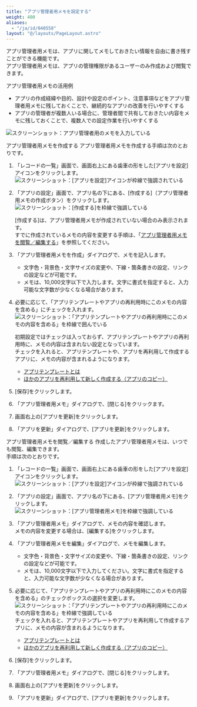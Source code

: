 ```yaml
---
title: "アプリ管理者用メモを設定する"
weight: 400
aliases:
  - "/ja/id/040558"
layout: "@/layouts/PageLayout.astro"
---
```




アプリ管理者用メモは、アプリに関してメモしておきたい情報を自由に書き残すことができる機能です。  
アプリ管理者用メモは、アプリの管理権限があるユーザーのみ作成および閲覧できます。

<Heading id="app_settings_notes_for_app_administrators_30">アプリ管理者用メモの活用例</Heading>
* アプリの作成経緯や目的、設計や設定のポイント、注意事項などをアプリ管理者用メモに残しておくことで、継続的なアプリの改善を行いやすくする
* アプリの管理者が複数人いる場合に、管理者間で共有しておきたい内容をメモに残しておくことで、複数人での設定作業を行いやすくする

<Img src="/k/kintone/img-ja/app_settings_notes_for_app_administrators_img01.png" alt="スクリーンショット：アプリ管理者用のメモを入力している" />

<Heading id="app_settings_notes_for_app_administrators_10">アプリ管理者用メモを作成する</Heading>
アプリ管理者用メモを作成する手順は次のとおりです。

1. 「レコードの一覧」画面で、画面右上にある歯車の形をした[アプリを設定]アイコンをクリックします。  
   <Img src="/k/kintone/img/settings_new_icon.png" alt="スクリーンショット：[アプリを設定]アイコンが枠線で強調されている" />

1. 「アプリの設定」画面で、アプリ名の下にある、[作成する]（アプリ管理者用メモの作成ボタン）をクリックします。  
   <Img src="/k/kintone/img-ja/app_settings_notes_for_app_administrators_img02.png" alt="スクリーンショット：[作成する]を枠線で強調している" />

   <Note>

   [作成する]は、アプリ管理者用メモが作成されていない場合のみ表示されます。  
   すでに作成されているメモの内容を変更する手順は、「[アプリ管理者用メモを閲覧／編集する](#app_settings_notes_for_app_administrators_20)」を参照してください。

   
   </Note>

1. 「アプリ管理者用メモを作成」ダイアログで、メモを記入します。
   * 文字色・背景色・文字サイズの変更や、下線・箇条書きの設定、リンクの設定などが可能です。
   * メモは、10,000文字以下で入力します。文字に書式を指定すると、入力可能な文字数が少なくなる場合があります。

1. 必要に応じて、「アプリテンプレートやアプリの再利用時にこのメモの内容を含める」にチェックを入れます。  
   <Img src="/k/kintone/img-ja/app_settings_notes_for_app_administrators_img03.png" alt="スクリーンショット：「アプリテンプレートやアプリの再利用時にこのメモの内容を含める」を枠線で囲んでいる" />

   初期設定ではチェックは入っておらず、アプリテンプレートやアプリの再利用時に、メモの内容は含まれない設定となっています。  
   チェックを入れると、アプリテンプレートや、アプリを再利用して作成するアプリに、メモの内容が含まれるようになります。

   * [アプリテンプレートとは](/k/ja/id/04022.html)
   * [ほかのアプリを再利用して新しく作成する（アプリのコピー）](/k/ja/id/040630.html)

1. [保存]をクリックします。

1. 「アプリ管理者用メモ」ダイアログで、[閉じる]をクリックます。

1. 画面右上の[アプリを更新]をクリックします。

1. 「アプリを更新」ダイアログで、[アプリを更新]をクリックします。

<Heading id="app_settings_notes_for_app_administrators_20">アプリ管理者用メモを閲覧／編集する</Heading>
作成したアプリ管理者用メモは、いつでも閲覧、編集できます。  
手順は次のとおりです。

1. 「レコードの一覧」画面で、画面右上にある歯車の形をした[アプリを設定]アイコンをクリックします。  
   <Img src="/k/kintone/img/settings_new_icon.png" alt="スクリーンショット：[アプリを設定]アイコンが枠線で強調されている" />

1. 「アプリの設定」画面で、アプリ名の下にある、[アプリ管理者用メモ]をクリックします。
   <Img src="/k/kintone/img-ja/app_settings_notes_for_app_administrators_img04.png" alt="スクリーンショット：[アプリ管理者用メモ]を枠線で強調している" />

1. 「アプリ管理者用メモ」ダイアログで、メモの内容を確認します。  
   メモの内容を変更する場合は、[編集する]をクリックします。

1. 「アプリ管理者用メモを編集」ダイアログで、メモを編集します。  
   * 文字色・背景色・文字サイズの変更や、下線・箇条書きの設定、リンクの設定などが可能です。  
   * メモは、10,000文字以下で入力してください。文字に書式を指定すると、入力可能な文字数が少なくなる場合があります。  

1. 必要に応じて、「アプリテンプレートやアプリの再利用時にこのメモの内容を含める」のチェックボックスの選択を変更します。  
   <Img src="/k/kintone/img-ja/app_settings_notes_for_app_administrators_img03.png" alt="スクリーンショット：「アプリテンプレートやアプリの再利用時にこのメモの内容を含める」を枠線で強調している" />
  チェックを入れると、アプリテンプレートやアプリを再利用して作成するアプリに、メモの内容が含まれるようになります。

   * [アプリテンプレートとは](/k/ja/id/04022.html)  
   * [ほかのアプリを再利用して新しく作成する（アプリのコピー）](/k/ja/id/040630.html)

1. [保存]をクリックします。

1. 「アプリ管理者用メモ」ダイアログで、[閉じる]をクリックします。

1. 画面右上の[アプリを更新]をクリックします。

1. 「アプリを更新」ダイアログで、[アプリを更新]をクリックします。

